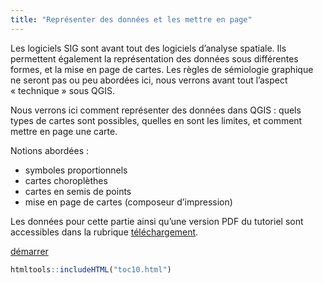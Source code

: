 ```yaml
---
title: "Représenter des données et les mettre en page"
---
```


::: {.row}

::: {.content .col-xs-12 .col-sm-8 .col-md-9}

Les logiciels SIG sont avant tout des logiciels d'analyse spatiale. Ils permettent également la représentation des données sous différentes formes, et la mise en page de cartes. Les règles de sémiologie graphique ne seront pas ou peu abordées ici, nous verrons avant tout l'aspect « technique » sous QGIS.

Nous verrons ici comment représenter des données dans QGIS : quels types de cartes sont possibles, quelles en sont les limites, et comment mettre en page une carte.

Notions abordées :

* symboles proportionnels
* cartes choroplèthes
* cartes en semis de points
* mise en page de cartes (composeur d'impression)

Les données pour cette partie ainsi qu'une version PDF du tutoriel sont accessibles dans la rubrique  [téléchargement](telechargement.html).

[démarrer](10_01_representation.html)

:::

```r
htmltools::includeHTML("toc10.html")
```

:::

